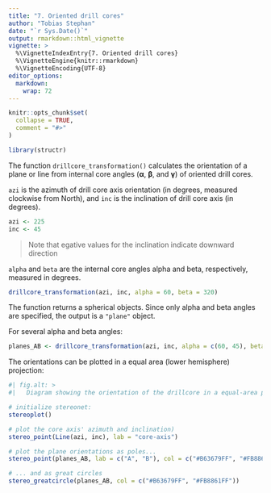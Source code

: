 ```yaml
---
title: "7. Oriented drill cores"
author: "Tobias Stephan"
date: "`r Sys.Date()`"
output: rmarkdown::html_vignette
vignette: >
  %\VignetteIndexEntry{7. Oriented drill cores}
  %\VignetteEngine{knitr::rmarkdown}
  %\VignetteEncoding{UTF-8}
editor_options: 
  markdown: 
    wrap: 72
---
```


```r
knitr::opts_chunk$set(
  collapse = TRUE,
  comment = "#>"
)
```

```r
library(structr)
```

The function `drillcore_transformation()` calculates the orientation of a plane or line from internal core angles (**&alpha;**, **&beta;**, and **&gamma;**) of oriented drill cores.

`azi` is the azimuth of drill core axis orientation (in degrees, measured clockwise from North), and `inc` is the inclination of drill core axis (in degrees). 

```r
azi <- 225
inc <- 45
```
> Note that egative values for the inclination indicate downward direction

`alpha` and `beta` are the internal core angles alpha and beta, respectively, measured in degrees.

```r
drillcore_transformation(azi, inc, alpha = 60, beta = 320)
```
The function returns a spherical objects. Since only alpha and beta angles are specified, the output is a `"plane"` object.

For several alpha and beta angles:
```r
planes_AB <- drillcore_transformation(azi, inc, alpha = c(60, 45), beta = c(320, 220))
```

The orientations can be plotted in a equal area (lower hemisphere) projection:
```r
#| fig.alt: >
#|   Diagram showing the orientation of the drillcore in a equal-area projection

# initialize stereonet:
stereoplot()

# plot the core axis' azimuth and inclination)
stereo_point(Line(azi, inc), lab = "core-axis")

# plot the plane orientations as poles...
stereo_point(planes_AB, lab = c("A", "B"), col = c("#B63679FF", "#FB8861FF"))

# ... and as great circles
stereo_greatcircle(planes_AB, col = c("#B63679FF", "#FB8861FF"))
```
